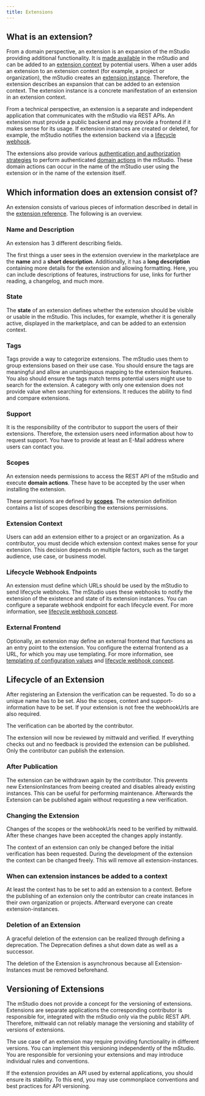 ```yaml
---
title: Extensions
---
```


## What is an extension?

From a domain perspective, an extension is an expansion of the mStudio providing additional functionality.
It is [made available](../../how-to/create-extension) in the mStudio and can be added to an [extension context](../../glossary/#extension-context) by potential users.
When a user adds an extension to an extension context (for example, a project or organization), the mStudio creates an [extension instance](../../glossary#extension-instance).
Therefore, the extension describes an expansion that can be added to an extension context.
The extension instance is a concrete manifestation of an extension in an extension context.

From a technical perspective, an extension is a separate and independent application that communicates with the mStudio via REST APIs.
An extension must provide a public backend and may provide a frontend if it makes sense for its usage.
If extension instances are created or deleted, for example, the mStudio notifies the extension backend via a [lifecycle webhook](../concepts/lifecycle-webhooks).

The extensions also provide various [authentication and authorization strategies](../concepts/authentication) to perform authenticated [domain actions](../../glossary#domain-action) in the mStudio.
These domain actions can occur in the name of the mStudio user using the extension or in the name of the extension itself.

## Which information does an extension consist of?

An extension consists of various pieces of information described in detail in the [extension reference](../../reference/extensions).
The following is an overview.

### Name and Description

An extension has 3 different describing fields.

The first things a user sees in the extension overview in the marketplace are the **name** and a **short description**.
Additionally, it has a **long description** containing more details for the extension and allowing formatting.
Here, you can include descriptions of features, instructions for use, links for further reading, a changelog, and much more.

### State

The **state** of an extension defines whether the extension should be visible or usable in the mStudio.
This includes, for example, whether it is generally active, displayed in the marketplace, and can be added to an extension context.

### Tags

Tags provide a way to categorize extensions.
The mStudio uses them to group extensions based on their use case.
You should ensure the tags are meaningful and allow an unambiguous mapping to the extension features.
You also should ensure the tags match terms potential users might use to search for the extension.
A category with only one extension does not provide value when searching for extensions.
It reduces the ability to find and compare extensions.

### Support

It is the responsibility of the contributor to support the users of their extensions.
Therefore, the extension users need information about how to request support.
You have to provide at least an E-Mail address where users can contact you.

### Scopes

An extension needs permissions to access the REST API of the mStudio and execute **domain actions**.
These have to be accepted by the user when installing the extension.

These permissions are defined by [**scopes**](../concepts/scopes).
The extension definition contains a list of scopes describing the extensions permissions.

### Extension Context

Users can add an extension either to a project or an organization.
As a contributor, you must decide which extension context makes sense for your extension.
This decision depends on multiple factors, such as the target audience, use case, or business model.

### Lifecycle Webhook Endpoints

An extension must define which URLs should be used by the mStudio to send lifecycle webhooks.
The mStudio uses these webhooks to notify the extension of the existence and state of its extension instances.
You can configure a separate webhook endpoint for each lifecycle event.
For more information, see [lifecycle webhook concept](../concepts/lifecycle-webhooks).

### External Frontend

Optionally, an extension may define an external frontend that functions as an entry point to the extension.
You configure the external frontend as a URL, for which you may use templating.
For more information, see [templating of configuration values](../concepts/templating) and [lifecycle webhook concept](../concepts/lifecycle-webhooks).

## Lifecycle of an Extension

After registering an Extension the verification can be requested.
To do so a unique name has to be set. 
Also the scopes, context and support-information have to be set.
If your extension is not free the webhookUrls are also required.

The verification can be aborted by the contributor.

The extension will now be reviewed by mittwald and verified.
If everything checks out and no feedback is provided the extension can be published.
Only the contributor can publish the extension.

### After Publication

The extension can be withdrawn again by the contributor.
This prevents new ExtensionInstances from beeing created and disables already existing instances.
This can be useful for performing maintenance.
Afterwards the Extension can be published again without requesting a new verification.

### Changing the Extension

Changes of the scopes or the webhookUrls need to be verified by mittwald.
After these changes have been accepted the changes apply instantly.

The context of an extension can only be changed before the initial verification has been requested.
During the development of the extension the context can be changed freely.
This will remove all extension-instances.

### When can extension instances be added to a context

At least the context has to be set to add an extension to a context.
Before the publishing of an extension only the contributor can create instances in their own organization or projects.
Afterward everyone can create extension-instances.

### Deletion of an Extension

A graceful deletion of the extension can be realized through defining a deprecation.
The Deprecation defines a shut down date as well as a successor.

The deletion of the Extension is asynchronous because all Extension-Instances must be removed beforehand.

## Versioning of Extensions

The mStudio does not provide a concept for the versioning of extensions.
Extensions are separate applications the corresponding contributor is responsible for, integrated with the mStudio only via the public REST API.
Therefore, mittwald can not reliably manage the versioning and stability of versions of extensions.

The use case of an extension may require providing functionality in different versions.
You can implement this versioning independently of the mStudio.
You are responsible for versioning your extensions and may introduce individual rules and conventions.

If the extension provides an API used by external applications, you should ensure its stability.
To this end, you may use commonplace conventions and best practices for API versioning.
